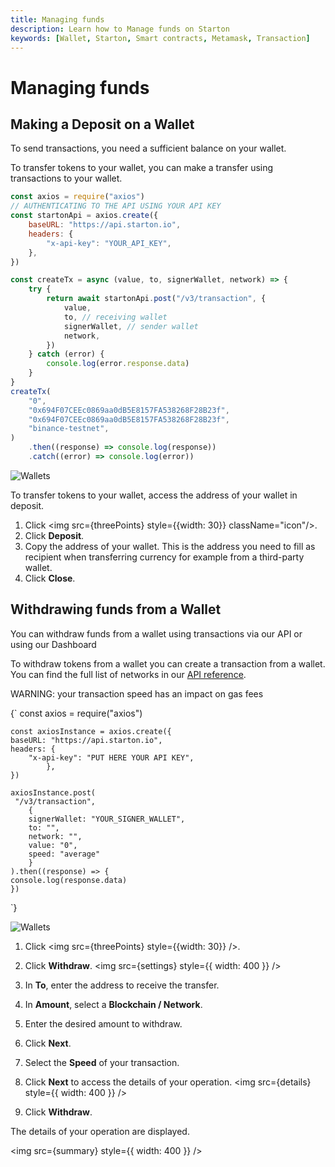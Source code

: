 ```yaml
---
title: Managing funds
description: Learn how to Manage funds on Starton 
keywords: [Wallet, Starton, Smart contracts, Metamask, Transaction]
---
```



# Managing funds 

## Making a Deposit on a Wallet

To send transactions, you need a sufficient balance on your wallet.


<Tabs>
<TabItem value="code" label="From Code">

To transfer tokens to your wallet, you can make a transfer using transactions to your wallet.

```jsx showLineNumbers
const axios = require("axios")
// AUTHENTICATING TO THE API USING YOUR API KEY
const startonApi = axios.create({
	baseURL: "https://api.starton.io",
	headers: {
		"x-api-key": "YOUR_API_KEY",
	},
})

const createTx = async (value, to, signerWallet, network) => {
	try {
		return await startonApi.post("/v3/transaction", {
			value,
			to, // receiving wallet
			signerWallet, // sender wallet
			network,
		})
	} catch (error) {
		console.log(error.response.data)
	}
}
createTx(
	"0",
	"0x694F07CEEc0869aa0dB5E8157FA538268F28B23f",
	"0x694F07CEEc0869aa0dB5E8157FA538268F28B23f",
	"binance-testnet",
)
	.then((response) => console.log(response))
	.catch((error) => console.log(error))
```

</TabItem>
<TabItem value="dashboard" label="From Dashboard">

![Wallets](assets/withdraw.png)

To transfer tokens to your wallet, access the address of your wallet in deposit.

1. Click <img src={threePoints} style={{width: 30}} className="icon"/>.
1. Click **Deposit**.
1. Copy the address of your wallet.
   This is the address you need to fill as recipient when transferring currency for example from a third-party wallet.
1. Click **Close**.

</TabItem>
</Tabs>

## Withdrawing funds from a Wallet

You can withdraw funds from a wallet using transactions via our API or using our Dashboard


<Tabs>
<TabItem value="code" label="From Code">
To withdraw tokens from a wallet you can create a transaction from a wallet.
You can find the full list of networks in our <a href="https://docs.starton.io/intro#tag/Transaction/operation/TransactionCreate">API reference</a>.

WARNING: your transaction speed has an impact on gas fees

<CodeBlock language="jsx" showLineNumbers>{`
    const axios = require("axios")
    
    const axiosInstance = axios.create({
    baseURL: "https://api.starton.io",
    headers: {
        "x-api-key": "PUT HERE YOUR API KEY",
            },
    })
    
    axiosInstance.post(
     "/v3/transaction",
        {
        signerWallet: "YOUR_SIGNER_WALLET",
        to: "",
        network: "",
        value: "0",
        speed: "average"
        }
    ).then((response) => {
    console.log(response.data)
    })
`}</CodeBlock>
</TabItem>
<TabItem value="dashboard" label="From Dashboard">

![Wallets](assets/withdraw.png)

1. Click <img src={threePoints} style={{width: 30}} />.

1. Click **Withdraw**.
    <img src={settings} style={{ width: 400 }} />
1. In **To**, enter the address to receive the transfer.
1. In **Amount**, select a **Blockchain / Network**.
1. Enter the desired amount to withdraw.
1. Click **Next**.
1. Select the **Speed** of your transaction.
1. Click **Next** to access the details of your operation.
    <img src={details} style={{ width: 400 }} />
1. Click **Withdraw**.

The details of your operation are displayed.

<img src={summary} style={{ width: 400 }} />

</TabItem>
</Tabs>
